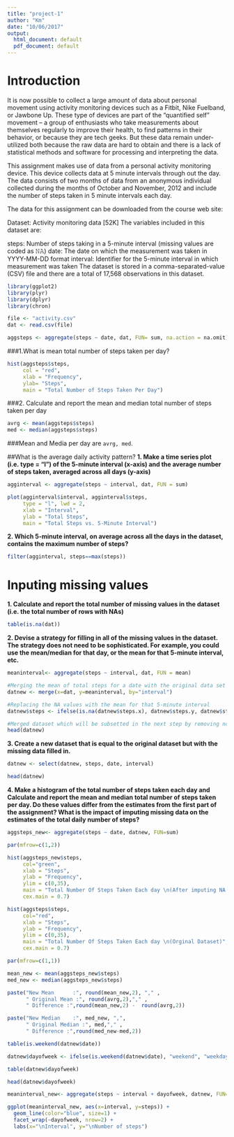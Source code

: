 ```yaml
---
title: "project-1"
author: "Km"
date: "10/06/2017"
output:
  html_document: default
  pdf_document: default
---
```

Introduction
============

It is now possible to collect a large amount of data about personal movement using activity monitoring devices such as a Fitbit, Nike Fuelband, or Jawbone Up. These type of devices are part of the “quantified self” movement – a group of enthusiasts who take measurements about themselves regularly to improve their health, to find patterns in their behavior, or because they are tech geeks. But these data remain under-utilized both because the raw data are hard to obtain and there is a lack of statistical methods and software for processing and interpreting the data.

This assignment makes use of data from a personal activity monitoring device. This device collects data at 5 minute intervals through out the day. The data consists of two months of data from an anonymous individual collected during the months of October and November, 2012 and include the number of steps taken in 5 minute intervals each day.

The data for this assignment can be downloaded from the course web site:

Dataset: Activity monitoring data [52K]
The variables included in this dataset are:

steps: Number of steps taking in a 5-minute interval (missing values are coded as 𝙽𝙰)
date: The date on which the measurement was taken in YYYY-MM-DD format
interval: Identifier for the 5-minute interval in which measurement was taken
The dataset is stored in a comma-separated-value (CSV) file and there are a total of 17,568 observations in this dataset.


```r
library(ggplot2)
library(plyr)
library(dplyr)
library(chron)

file <- "activity.csv"
dat <- read.csv(file)

aggsteps <- aggregate(steps ~ date, dat, FUN= sum, na.action = na.omit)
```
###1.What is mean total number of steps taken per day?
``` r
hist(aggsteps$steps,
     col = "red",
     xlab = "Frequency",
     ylab= "Steps",
     main = "Total Number of Steps Taken Per Day")

```
###2. Calculate and report the mean and median total number of steps taken per day

```r

avrg <- mean(aggsteps$steps)
med <- median(aggsteps$steps)
```

###Mean and Media per day are `avrg, med`.

##What is the average daily activity pattern?
**1. Make a time series plot (i.e. type = "l") of the 5-minute interval (x-axis) and the average number of steps taken, averaged across all days (y-axis)**

```r

agginterval <- aggregate(steps ~ interval, dat, FUN = sum)

plot(agginterval$interval, agginterval$steps, 
     type = "l", lwd = 2,
     xlab = "Interval", 
     ylab = "Total Steps",
     main = "Total Steps vs. 5-Minute Interval")

```


**2. Which 5-minute interval, on average across all the days in the dataset, contains the maximum number of steps?**

``` r
filter(agginterval, steps==max(steps))
```

Inputing missing values
=======================

**1. Calculate and report the total number of missing values in the dataset (i.e. the total number of rows with  NAs)**

```r

table(is.na(dat))

```

**2. Devise a strategy for filling in all of the missing values in the dataset. The strategy does not need to be sophisticated. For example, you could use the mean/median for that day, or the mean for that 5-minute interval, etc.**



```r

meaninterval<- aggregate(steps ~ interval, dat, FUN = mean)

#Merging the mean of total steps for a date with the original data set
datnew <- merge(x=dat, y=meaninterval, by="interval")

#Replacing the NA values with the mean for that 5-minute interval
datnew$steps <- ifelse(is.na(datnew$steps.x), datnew$steps.y, datnew$steps.x)

#Merged dataset which will be subsetted in the next step by removing not required columns
head(datnew)
```
**3. Create a new dataset that is equal to the original dataset but with the missing data filled in.**
```r

datnew <- select(datnew, steps, date, interval)

head(datnew)
```

**4. Make a histogram of the total number of steps taken each day and Calculate and report the mean and median total number of steps taken per day. Do these values differ from the estimates from the first part of the assignment? What is the impact of imputing missing data on the estimates of the total daily number of steps?**
```r

aggsteps_new<- aggregate(steps ~ date, datnew, FUN=sum)

par(mfrow=c(1,2))

hist(aggsteps_new$steps, 
     col="green",
     xlab = "Steps", 
     ylab = "Frequency",
     ylim = c(0,35),
     main = "Total Number Of Steps Taken Each day \n(After imputing NA values with \n mean of 5-min interval)",
     cex.main = 0.7)

hist(aggsteps$steps, 
     col="red", 
     xlab = "Steps", 
     ylab = "Frequency",
     ylim = c(0,35),
     main = "Total Number Of Steps Taken Each day \n(Orginal Dataset)",
     cex.main = 0.7)

```

```r
par(mfrow=c(1,1))

mean_new <- mean(aggsteps_new$steps)
med_new <- median(aggsteps_new$steps)

paste("New Mean      :", round(mean_new,2), "," ,  
      " Original Mean :", round(avrg,2),"," , 
      " Difference :",round(mean_new,2) -  round(avrg,2))
```

``` r

paste("New Median    :", med_new, ",", 
      " Original Median :", med,"," , 
      " Difference :",round(med_new-med,2))
```

``` r

table(is.weekend(datnew$date))

datnew$dayofweek <- ifelse(is.weekend(datnew$date), "weekend", "weekday")

table(datnew$dayofweek)
```

```r
head(datnew$dayofweek)
```

``` r
meaninterval_new<- aggregate(steps ~ interval + dayofweek, datnew, FUN=mean)

ggplot(meaninterval_new, aes(x=interval, y=steps)) + 
  geom_line(color="blue", size=1) + 
  facet_wrap(~dayofweek, nrow=2) +
  labs(x="\nInterval", y="\nNumber of steps")
```
